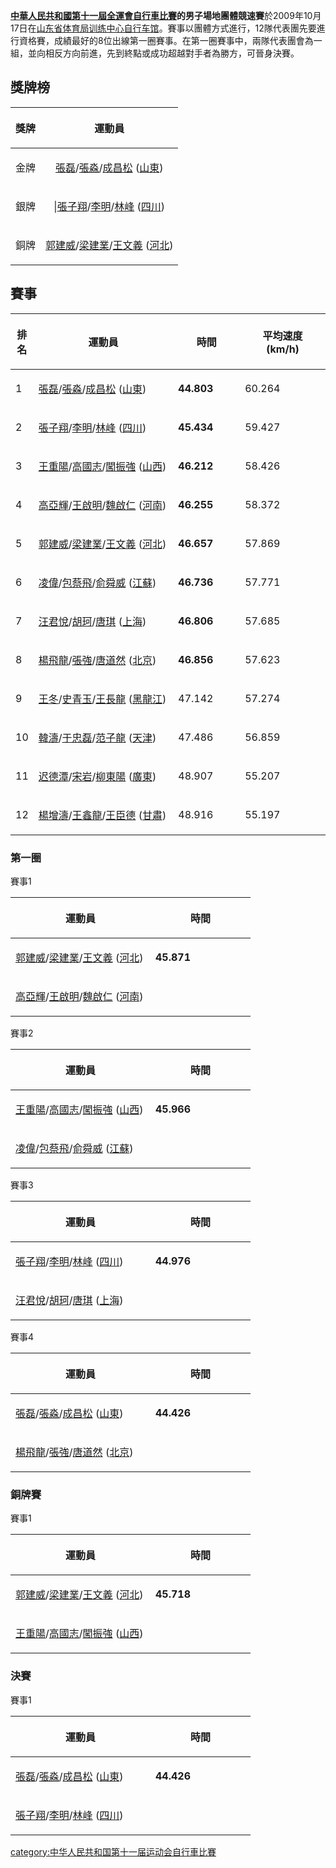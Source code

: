 {{unreferenced|time=2019-10-10T23:55:45+00:00}}
'''[[中華人民共和國第十一屆全運會|中華人民共和國第十一屆全運會]][[中華人民共和國第十一屆全運會自行車比賽|自行車比賽]]的男子場地團體競速賽'''於2009年10月17日在[[山东省体育局训练中心自行车馆|山东省体育局训练中心自行车馆]]。賽事以團體方式進行，12隊代表團先要進行資格賽，成績最好的8位出線第一圈賽事。在第一圈賽事中，兩隊代表團會為一組，並向相反方向前進，先到終點或成功超越對手者為勝方，可晉身決賽。

==獎牌榜==
{| class="wikitable"
|- bgcolor="#efefef"
!align=center| 獎牌
!align=center| 運動員
|-
| bgcolor="gold" | 金牌
| [[張磊|張磊]]/[[張淼|張淼]]/[[成昌松|成昌松]] ([[山東|山東]]) 
|-
| bgcolor="silver" | 銀牌
| |[[張子翔|張子翔]]/[[李明_(自行車運動員)|李明]]/[[林峰|林峰]] ([[四川|四川]])
|-
| bgcolor="cc9966" | 銅牌
| [[郭建威|郭建威]]/[[梁建業|梁建業]]/[[王文義|王文義]] ([[河北|河北]])
|}

==賽事==
{| class="wikitable" style="text-align:center;"
|-
!排名
! style="width:20em;" | 運動員
! style="width:7em;" | 時間
! style="width:10em;" | 平均速度 (km/h)
|-
| 1
|align=left|[[張磊|張磊]]/[[張淼|張淼]]/[[成昌松|成昌松]] ([[山東|山東]])
|'''44.803'''
|60.264
|-
| 2
|align=left|[[張子翔|張子翔]]/[[李明_(自行車運動員)|李明]]/[[林峰|林峰]] ([[四川|四川]])
|'''45.434'''
|59.427
|-
| 3
|align=left|[[王重陽_(自行車運動員)|王重陽]]/[[高國志|高國志]]/[[闖振強|闖振強]] ([[山西|山西]])
|'''46.212'''
|58.426
|-
| 4
|align=left|[[高亞輝|高亞輝]]/[[王啟明|王啟明]]/[[魏啟仁|魏啟仁]] ([[河南|河南]])
|'''46.255'''
|58.372
|-
| 5
|align=left|[[郭建威|郭建威]]/[[梁建業|梁建業]]/[[王文義|王文義]] ([[河北|河北]])
|'''46.657'''
|57.869
|-
| 6
|align=left|[[凌偉|凌偉]]/[[包蔡飛|包蔡飛]]/[[俞舜威|俞舜威]] ([[江蘇|江蘇]])
|'''46.736'''
|57.771
|-
| 7
|align=left|[[汪君悅|汪君悅]]/[[胡珂|胡珂]]/[[唐琪|唐琪]] ([[上海|上海]])
|'''46.806'''
|57.685
|-
| 8
|align=left|[[楊飛龍|楊飛龍]]/[[張強|張強]]/[[唐道然|唐道然]] ([[北京|北京]])
|'''46.856'''
|57.623
|-
| 9
|align=left|[[王冬|王冬]]/[[史青玉|史青玉]]/[[王長龍|王長龍]] ([[黑龍江|黑龍江]])
|47.142
|57.274
|-
| 10
|align=left|[[韓濤|韓濤]]/[[于忠磊|于忠磊]]/[[范子龍|范子龍]] ([[天津|天津]])
|47.486
|56.859
|-
| 11
|align=left|[[迟德潭|迟德潭]]/[[宋岩|宋岩]]/[[柳東陽|柳東陽]] ([[廣東|廣東]])
|48.907
|55.207
|-
| 12
|align=left|[[楊增濤|楊增濤]]/[[王鑫龍|王鑫龍]]/[[王臣德|王臣德]] ([[甘肅|甘肅]])
|48.916
|55.197
|}

===第一圈===
{{col-begin}}
{{col-2}}
;賽事1
{| class="wikitable" style="text-align:center;"
!style="width:13em"| 運動員
!style="width:9em"| 時間
|-
|align=left|[[郭建威|郭建威]]/[[梁建業|梁建業]]/[[王文義|王文義]] ([[河北|河北]]) || '''45.871''' 
|-
|align=left|[[高亞輝|高亞輝]]/[[王啟明|王啟明]]/[[魏啟仁|魏啟仁]] ([[河南|河南]]) ||bgcolor=wheat| 
|}
{{col-2}}
;賽事2
{| class="wikitable" style="text-align:center;"
!style="width:13em"| 運動員
!style="width:9em"| 時間 
|-
|align=left|[[王重陽_(自行車運動員)|王重陽]]/[[高國志|高國志]]/[[闖振強|闖振強]] ([[山西|山西]]) || '''45.966''' 
|-
|align=left|[[凌偉|凌偉]]/[[包蔡飛|包蔡飛]]/[[俞舜威|俞舜威]] ([[江蘇|江蘇]]) ||bgcolor=wheat| 
|}
{{col-end}}
{{col-begin}}
{{col-2}}
;賽事3
{| class="wikitable" style="text-align:center;"
!style="width:13em"| 運動員
!style="width:9em"| 時間
|-
|align=left|[[張子翔|張子翔]]/[[李明_(自行車運動員)|李明]]/[[林峰|林峰]] ([[四川|四川]]) || '''44.976''' 
|-
|align=left|[[汪君悅|汪君悅]]/[[胡珂|胡珂]]/[[唐琪|唐琪]] ([[上海|上海]]) ||bgcolor=wheat| 
|}
{{col-2}}
;賽事4
{| class="wikitable" style="text-align:center;"
!style="width:13em"| 運動員
!style="width:9em"| 時間
|-
|align=left|[[張磊|張磊]]/[[張淼|張淼]]/[[成昌松|成昌松]] ([[山東|山東]]) || '''44.426''' 
|-
|align=left|[[楊飛龍|楊飛龍]]/[[張強|張強]]/[[唐道然|唐道然]] ([[北京|北京]]) ||bgcolor=wheat| 
|}
{{col-end}}

===銅牌賽===
{{col-begin}}
{{col-2}}
;賽事1
{| class="wikitable" style="text-align:center;"
!style="width:13em"| 運動員
!style="width:9em"| 時間
|-
|align=left|[[郭建威|郭建威]]/[[梁建業|梁建業]]/[[王文義|王文義]] ([[河北|河北]]) || '''45.718''' 
|-
|align=left|[[王重陽_(自行車運動員)|王重陽]]/[[高國志|高國志]]/[[闖振強|闖振強]] ([[山西|山西]])||bgcolor=wheat| 
|}
{{col-2}}
{{col-end}}


===決賽===
{{col-begin}}
{{col-2}}
;賽事1
{| class="wikitable" style="text-align:center;"
!style="width:13em"| 運動員
!style="width:9em"| 時間
|-
|align=left|[[張磊|張磊]]/[[張淼|張淼]]/[[成昌松|成昌松]] ([[山東|山東]]) || '''44.426''' 
|-
|align=left|[[張子翔|張子翔]]/[[李明_(自行車運動員)|李明]]/[[林峰|林峰]] ([[四川|四川]])||bgcolor=wheat| 
|}
{{col-2}}
{{col-end}}



[[category:中华人民共和国第十一届运动会自行車比賽|category:中华人民共和国第十一届运动会自行車比賽]]